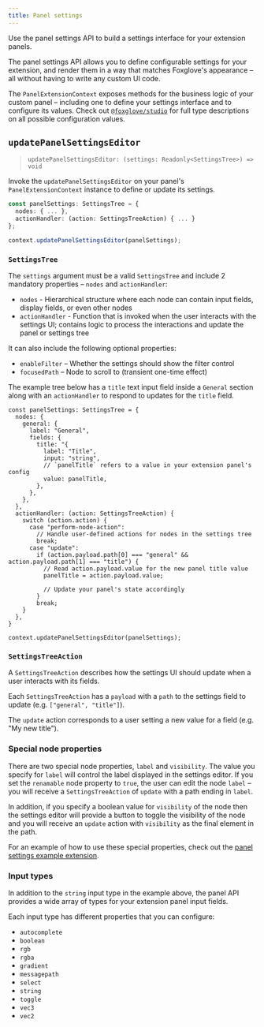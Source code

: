 ```yaml
---
title: Panel settings
---
```


Use the panel settings API to build a settings interface for your extension panels.

The panel settings API allows you to define configurable settings for your extension, and render them in a way that matches Foxglove's appearance – all without having to write any custom UI code.

The `PanelExtensionContext` exposes methods for the business logic of your custom panel – including one to define your settings interface and to configure its values. Check out [`@foxglove/studio`](https://github.com/foxglove/studio/blob/main/packages/studio/index.d.ts) for full type descriptions on all possible configuration values.

## `updatePanelSettingsEditor`

> `updatePanelSettingsEditor: (settings: Readonly<SettingsTree>) => void`

Invoke the `updatePanelSettingsEditor` on your panel's `PanelExtensionContext` instance to define or update its settings.

```typescript
const panelSettings: SettingsTree = {
  nodes: { ... },
  actionHandler: (action: SettingsTreeAction) { ... }
};

context.updatePanelSettingsEditor(panelSettings);
```

### `SettingsTree`

The `settings` argument must be a valid `SettingsTree` and include 2 mandatory properties – `nodes` and `actionHandler`:

- `nodes` - Hierarchical structure where each node can contain input fields, display fields, or even other nodes
- `actionHandler` - Function that is invoked when the user interacts with the settings UI; contains logic to process the interactions and update the panel or settings tree

It can also include the following optional properties:

- `enableFilter` – Whether the settings should show the filter control
- `focusedPath` – Node to scroll to (transient one-time effect)

The example tree below has a `title` text input field inside a `General` section along with an `actionHandler` to respond to updates for the `title` field.

```tsx
const panelSettings: SettingsTree = {
  nodes: {
    general: {
      label: "General",
      fields: {
        title: "{
          label: "Title",
          input: "string",
          // `panelTitle` refers to a value in your extension panel's config
          value: panelTitle,
        },
      },
    },
  },
  actionHandler: (action: SettingsTreeAction) {
    switch (action.action) {
      case "perform-node-action":
        // Handle user-defined actions for nodes in the settings tree
        break;
      case "update":
        if (action.payload.path[0] === "general" && action.payload.path[1] === "title") {
          // Read action.payload.value for the new panel title value
          panelTitle = action.payload.value;

          // Update your panel's state accordingly
        }
        break;
    }
  },
}

context.updatePanelSettingsEditor(panelSettings);
```

### `SettingsTreeAction`

A `SettingsTreeAction` describes how the settings UI should update when a user interacts with its fields.

Each `SettingsTreeAction` has a `payload` with a `path` to the settings field to update (e.g. `["general", "title"]`).

The `update` action corresponds to a user setting a new value for a field (e.g. "My new title").

### Special node properties

There are two special node properties, `label` and `visibility`. The value you specify for `label` will control the label displayed in the settings editor. If you set the `renamable` node property to `true`, the user can edit the node `label` – you will receive a `SettingsTreeAction` of `update` with a path ending in `label`.

In addition, if you specify a boolean value for `visibility` of the node then the settings editor will provide a button to toggle the visibility of the node and you will receive an `update` action with `visibility` as the final element in the path.

For an example of how to use these special properties, check out the [panel settings example extension](https://github.com/foxglove/create-foxglove-extension/tree/main/examples/panel-settings).

### Input types

In addition to the `string` input type in the example above, the panel API provides a wide array of types for your extension panel input fields.

Each input type has different properties that you can configure:

- `autocomplete`
- `boolean`
- `rgb`
- `rgba`
- `gradient`
- `messagepath`
- `select`
- `string`
- `toggle`
- `vec3`
- `vec2`
